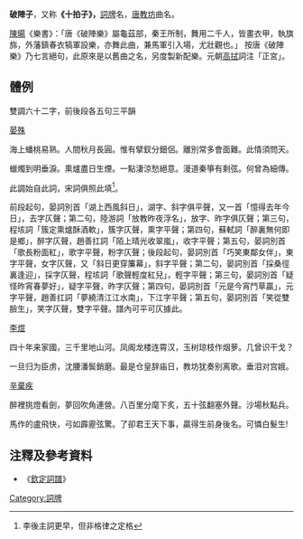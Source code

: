 '''破陣子'''，又称'''《十拍子》，'''[[詞牌|詞牌]]名，[[唐朝|唐]][[教坊|教坊]]曲名。

[[陳暘|陳暘]]《樂書》：「唐《破陣樂》屬龜茲部，秦王所制，舞用二千人，皆畫衣甲，執旗旆，外藩鎮春衣犒軍設樂，亦舞此曲，兼馬軍引入場，尤壯觀也。」
按唐《破陣樂》乃七言絕句，此原來是以舊曲之名，另度製新配樂。元朝[[高拭|高拭]]詞注「正宮」。

== 體例 ==
雙調六十二字，前後段各五句三平韻 
 
{{平仄|

[平]仄[仄]平[平]仄，[仄]平[仄]仄平'''平'''。[仄]仄[平]平平仄仄。[仄]仄平平[平]仄'''平'''，[平]平[仄]仄'''平'''。

[平]仄[平]平[仄]仄，[仄]平[平]仄平'''平'''。[平]仄[仄]平平仄仄。[平]仄平平[平]仄'''平'''，[仄]平[平]仄'''平'''。}}

[[晏殊|晏殊]]

海上蟠桃易熟。人間秋月長圓。惟有擘釵分鈿侶。離別常多會面難。此情須問天。

蠟燭到明垂淚。熏爐盡日生煙。一點淒涼愁絕意。漫道秦箏有剩弦。何曾為細傳。

此調始自此詞，宋詞俱照此填<ref>李後主詞更早，但非格律之定格</ref>。

前段起句，晏詞別首「湖上西風斜日」，湖字、斜字俱平聲，又一首「憶得去年今日」，去字仄聲；第二句，陸游詞「放教昨夜浮名」，放字、昨字俱仄聲；第三句，程垓詞「簇定熏爐酥酒軟」，簇字仄聲，熏字平聲；第四句，蘇軾詞「醉裏無何即是鄉」，醉字仄聲，趙善扛詞「陌上晴光收翠嵐」，收字平聲；第五句，晏詞別首「歌長粉面紅」，歌字平聲，粉字仄聲；後段起句，晏詞別首「巧笑東鄰女伴」，東字平聲，女字仄聲，又「斜日更穿簾幕」，斜字平聲；第二句，晏詞別首「採桑徑裏逢迎」，採字仄聲，程垓詞「歌聲輕度紅兒」，輕字平聲；第三句，晏詞別首「疑怪昨宵春夢好」，疑字平聲，昨字仄聲；第四句，晏詞別首「元是今宵鬥草贏」，元字平聲，趙善扛詞「夢繞清江江水南」，下江字平聲；第五句，晏詞別首「笑從雙臉生」，笑字仄聲，雙字平聲。譜內可平可仄據此。


[[李煜|李煜]]

四十年来家國，三千里地山河。凤阁龙楼连霄汉，玉树琼枝作烟萝。几曾识干戈？
    
一旦归为臣虏，沈腰潘鬓銷磨。最是仓皇辞庙日，教坊犹奏别离歌。垂泪对宫娥。



[[辛棄疾|辛棄疾]]

醉裡挑燈看劍，夢回吹角連營。八百里分麾下炙，五十弦翻塞外聲。沙場秋點兵。 

馬作的盧飛快，弓如霹靂弦驚。了卻君王天下事，贏得生前身後名。可憐白髮生!

== 注釋及參考資料 ==
{{reflist}}
*《[[欽定詞譜|欽定詞譜]]》
{{wikisource|破陣子}}

{{词牌}}
[[Category:詞牌|Category:詞牌]]